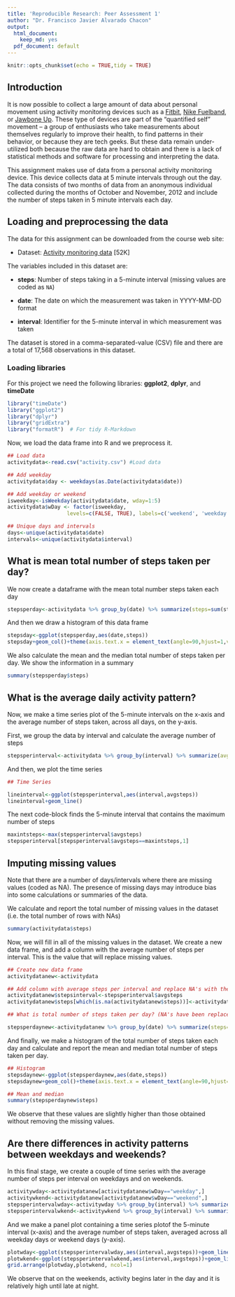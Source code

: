 ```yaml
---
title: 'Reproducible Research: Peer Assessment 1'
author: "Dr. Francisco Javier Alvarado Chacon"
output:
  html_document:
    keep_md: yes
  pdf_document: default
---
```


```r
knitr::opts_chunk$set(echo = TRUE,tidy = TRUE)
```

## Introduction

It is now possible to collect a large amount of data about personal
movement using activity monitoring devices such as a
[Fitbit](http://www.fitbit.com), [Nike
Fuelband](http://www.nike.com/us/en_us/c/nikeplus-fuelband), or
[Jawbone Up](https://jawbone.com/up). These type of devices are part of
the "quantified self" movement -- a group of enthusiasts who take
measurements about themselves regularly to improve their health, to
find patterns in their behavior, or because they are tech geeks. But
these data remain under-utilized both because the raw data are hard to
obtain and there is a lack of statistical methods and software for
processing and interpreting the data.

This assignment makes use of data from a personal activity monitoring
device. This device collects data at 5 minute intervals through out the
day. The data consists of two months of data from an anonymous
individual collected during the months of October and November, 2012
and include the number of steps taken in 5 minute intervals each day.

## Loading and preprocessing the data

The data for this assignment can be downloaded from the course web
site:

* Dataset: [Activity monitoring data](https://d396qusza40orc.cloudfront.net/repdata%2Fdata%2Factivity.zip) [52K]

The variables included in this dataset are:

* **steps**: Number of steps taking in a 5-minute interval (missing
    values are coded as `NA`)

* **date**: The date on which the measurement was taken in YYYY-MM-DD
    format

* **interval**: Identifier for the 5-minute interval in which
    measurement was taken

The dataset is stored in a comma-separated-value (CSV) file and there
are a total of 17,568 observations in this
dataset.

### Loading libraries

For this project we need the following libraries: **ggplot2**, **dplyr**, and **timeDate**

```r
library("timeDate")
library("ggplot2")
library("dplyr")
library("gridExtra")
library("formatR")  # For tidy R-Markdown
```

Now, we load the data frame into R and we preprocess it.

```r
## Load data
activitydata<-read.csv("activity.csv") #Load data

## Add weekday
activitydata$day <- weekdays(as.Date(activitydata$date))

## Add weekday or weekend
isweekday<-isWeekday(activitydata$date, wday=1:5)
activitydata$wDay <- factor(isweekday, 
                   levels=c(FALSE, TRUE), labels=c('weekend', 'weekday'))

## Unique days and intervals
days<-unique(activitydata$date)
intervals<-unique(activitydata$interval)

```
## What is mean total number of steps taken per day?

We now create a dataframe with the mean total number steps taken each day

```r
stepsperday<-activitydata %>% group_by(date) %>% summarize(steps=sum(steps,na.rm=T))
```

And then we draw a histogram of this data frame

```r
stepsday<-ggplot(stepsperday,aes(date,steps))
stepsday+geom_col()+theme(axis.text.x = element_text(angle=90,hjust=1,vjust=0.5))
```

We also calculate the mean and the median total number of steps taken per day. We show the information in a summary

```r
summary(stepsperday$steps)
```

## What is the average daily activity pattern?

Now, we make a time series plot of the 5-minute intervals on the x-axis and the average number of steps taken, across all days, on the y-axis.

First, we group the data by interval and calculate the average number of steps

```r
stepsperinterval<-activitydata %>% group_by(interval) %>% summarize(avgsteps=mean(steps,na.rm=T))
```

And then, we plot the time series
```r
## Time Series

lineinterval<-ggplot(stepsperinterval,aes(interval,avgsteps))
lineinterval+geom_line()
```

The next code-block finds the 5-minute interval that contains the maximum number of steps

```r
maxintsteps<-max(stepsperinterval$avgsteps)
stepsperinterval[stepsperinterval$avgsteps==maxintsteps,1]
```

## Imputing missing values

Note that there are a number of days/intervals where there are missing values (coded as NA). The presence of missing days may introduce bias into some calculations or summaries of the data.

We calculate and report the total number of missing values in the dataset (i.e. the total number of rows with NAs)

```r
summary(activitydata$steps)
```

Now, we will fill in all of the missing values in the dataset. We create a new data frame, and add a column with the average number of steps per interval. This is the value that will replace missing values.

```r
## Create new data frame
activitydatanew<-activitydata

## Add column with average steps per interval and replace NA's with these values
activitydatanew$stepsinterval<-stepsperinterval$avgsteps
activitydatanew$steps[which(is.na(activitydatanew$steps))]<-activitydatanew$stepsinterval[which(is.na(activitydatanew$steps))]

## What is total number of steps taken per day? (NA's have been replaced)

stepsperdaynew<-activitydatanew %>% group_by(date) %>% summarize(steps=sum(steps))
```

And finally, we make a histogram of the total number of steps taken each day and calculate and report the mean and median total number of steps taken per day. 

```r
## Histogram
stepsdaynew<-ggplot(stepsperdaynew,aes(date,steps))
stepsdaynew+geom_col()+theme(axis.text.x = element_text(angle=90,hjust=1,vjust=0.5))

## Mean and median
summary(stepsperdaynew$steps)
```

We observe that these values are slightly higher than those obtained without removing the missing values.

## Are there differences in activity patterns between weekdays and weekends?

In this final stage, we create a couple of time series with the average number of steps per interval on weekdays and on weekends.

```r
activitywday<-activitydatanew[activitydatanew$wDay=="weekday",]
activitywkend<-activitydatanew[activitydatanew$wDay=="weekend",]
stepsperintervalwday<-activitywday %>% group_by(interval) %>% summarize(avgsteps=mean(steps))
stepsperintervalwkend<-activitywkend %>% group_by(interval) %>% summarize(avgsteps=mean(steps))
```

And we make a panel plot containing a time series plotof the 5-minute interval (x-axis) and the average number of steps taken, averaged across all weekday days or weekend days (y-axis).

```r
plotwday<-ggplot(stepsperintervalwday,aes(interval,avgsteps))+geom_line()+ggtitle("Weekdays")
plotwkend<-ggplot(stepsperintervalwkend,aes(interval,avgsteps))+geom_line()+ggtitle("Weekends")
grid.arrange(plotwday,plotwkend, ncol=1)
```

We observe that on the weekends, activity begins later in the day and it is relatively high until late at night.